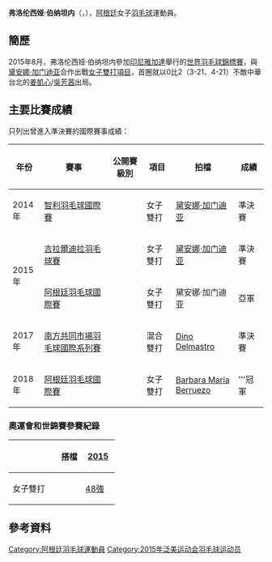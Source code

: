 {{noteTA|G1=Badminton}}
{{Infobox 羽球選手
| playername              = 弗洛伦西娅·伯纳坦内<br/>{{lang|es|Florencia Bernatene}}
| image                   = 
| size                    = 
| caption                 = 
| birth_name              = 
| date_of_birth           = {{birth_date_and_age|1998|12|31}}
| place_of_birth          = 
| height                  = 
| weight                  = 
| event                   = 女子單打、女子雙打、混合雙打
| country                 = {{ARG}}
| years_active            = 
| handedness              = 
| coach                   = 
| highest_ranking         = 第96位（女雙-[[黛安娜·加门迪亚|加门迪亚]]）
| date_of_highest_ranking = 2015年4月2日<ref name="ranking">{{en}}[http://bwfcontent.tournamentsoftware.com/ranking/player.aspx?id=9109&player=404639 BWF World Ranking - Ranking of Florencia BERNATENE (90876)] {{Wayback|url=http://bwfcontent.tournamentsoftware.com/ranking/player.aspx?id=9109&player=404639 |date=20181001170402 }}</ref>
| current_ranking         = 第202位（女單）<br/>第100位（女雙-[[黛安娜·加门迪亚|加门迪亚]]）<br/>第187位（混雙-[[Pablo_Macagno|Macagno]]）<br/>第580位（混雙-[[Lucio_Coronato|Coronato]]）<br/>第1099位（混雙-[[Federico_Diaz|Diaz]]）
| date_of_current_ranking = 2015年5月28日<ref>{{en}}[http://bwfcontent.tournamentsoftware.com/ranking/category.aspx?id=9109&category=473 BWF World Ranking - BWF世界排名榜 (5/28/2015) - Women's singles] {{Wayback|url=http://bwfcontent.tournamentsoftware.com/ranking/category.aspx?id=9109&category=473 |date=20181001171504 }}</ref><ref>{{en}}[http://bwfcontent.tournamentsoftware.com/ranking/category.aspx?id=9109&category=475 BWF World Ranking - BWF世界排名榜 (5/28/2015) - Women's doubles] {{Wayback|url=http://bwfcontent.tournamentsoftware.com/ranking/category.aspx?id=9109&category=475 |date=20181001163836 }}</ref><ref>{{en}}[http://bwfcontent.tournamentsoftware.com/ranking/category.aspx?id=9109&category=475 BWF World Ranking - BWF世界排名榜 (5/28/2015) - Mixed doubles] {{Wayback|url=http://bwfcontent.tournamentsoftware.com/ranking/category.aspx?id=9109&category=475 |date=20181001163836 }}</ref>
| played                  = 1勝–23負（女單）<br/>3勝–26負（女雙）<br/>2勝–25負（混雙）
| titles                  = 
| bwf_profile             = 8BE44220-6ADD-4E60-A549-EE838342BCCB
| bwf_id                  = 90876
| updated                 = 2015年6月2日
}}
{{MedalTableTop|width=286px}}
{{MedalSport | 女子[[羽毛球|羽毛球]]}}
{{MedalCountry | {{ARG}}}}
{{MedalBottom}}
'''弗洛伦西娅·伯纳坦内'''（{{lang-es|'''Florencia Bernatene'''}}，{{bd|1998年|12月31日}}），[[阿根廷|阿根廷]]女子[[羽毛球|羽毛球]]運動員。

==簡歷==
2015年8月，弗洛伦西娅·伯纳坦内參加[[印尼|印尼]][[雅加達|雅加達]]舉行的[[2015年世界羽毛球錦標賽|世界羽毛球錦標賽]]，與[[黛安娜·加门迪亚|黛安娜·加门迪亚]]合作出戰[[2015年世界羽毛球錦標賽女子雙打項目|女子雙打項目]]，首圈就以0比2（3-21、4-21）不敵中華台北的[[姜凱心|姜凱心]]/[[吳芳茜|吳芳茜]]出局。

==主要比賽成績==
只列出曾進入準決賽的國際賽事成績：
{| class=wikitable style="text-align:center; font-size:small;" 
!width="50"|年份
!width="190"|賽事
!width="80"|公開賽級別
!width="60"|項目
!width="130"|拍檔
!width="50"|成績
|-
!rowspan="1"|2014年
|[[2014年智利羽毛球國際賽|智利羽毛球國際賽]]
|{{BWFIS}}
|女子雙打
|[[黛安娜·加门迪亚|黛安娜·加门迪亚]]
|bgcolor="#b8860b"|準決賽
|-
!rowspan="2"|2015年
|[[2015年吉拉爾迪拉羽毛球賽|吉拉爾迪拉羽毛球賽]]
|{{BWFIS}}
|女子雙打
|[[黛安娜·加门迪亚|黛安娜·加门迪亚]]
|bgcolor="#b8860b"|準決賽
|-
|[[2015年阿根廷羽毛球國際賽|阿根廷羽毛球國際賽]]
|{{BWFIS}}
|女子雙打
|黛安娜·加门迪亚
|bgcolor="silver"|亞軍
|-
!rowspan="1"|2017年
|[[2017年南方共同市場羽毛球國際系列賽|南方共同市場羽毛球國際系列賽]]
|{{BWFIS}}
|混合雙打
|[[Dino_Delmastro|Dino Delmastro]]
|bgcolor="#b8860b"|準決賽
|-
!rowspan="1"|2018年
|[[2018年阿根廷羽毛球國際賽|阿根廷羽毛球國際賽]]
|{{BWFFS}}
|女子雙打
|[[Barbara_Maria_Berruezo|Barbara Maria Berruezo]]
|bgcolor="gold"|'''冠軍
|}
{{BWF賽事級別索引}}

===奧運會和世錦賽參賽紀錄===
{| class=wikitable style="text-align:center; font-size:small;" 
!
!搭檔
!width="50"|[[2015年世界羽毛球錦標賽|2015]]
|-
!width="80"|女子雙打
|align="left"|{{nowrap|[[黛安娜·加门迪亚|黛安娜·加门迪亚]]}}
|[[2015年世界羽毛球錦標賽女子雙打項目|48強]]
|}

== 參考資料 ==
{{Reflist}}

{{DEFAULTSORT:Bernatene, Florencia}}
[[Category:阿根廷羽毛球運動員|Category:阿根廷羽毛球運動員]]
[[Category:2015年泛美运动会羽毛球运动员|Category:2015年泛美运动会羽毛球运动员]]